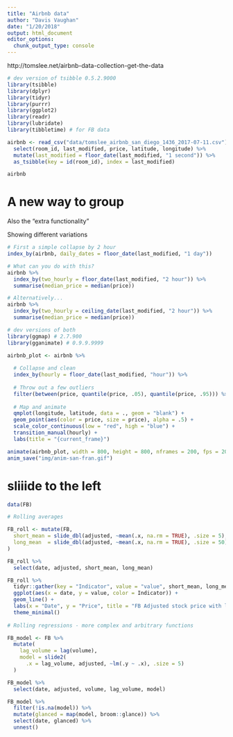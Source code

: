 ```yaml
---
title: "Airbnb data"
author: "Davis Vaughan"
date: "1/20/2018"
output: html_document
editor_options: 
  chunk_output_type: console
---
```


http://tomslee.net/airbnb-data-collection-get-the-data


```r
# dev version of tsibble 0.5.2.9000
library(tsibble)
library(dplyr)
library(tidyr)
library(purrr)
library(ggplot2)
library(readr)
library(lubridate)
library(tibbletime) # for FB data
```

```r

airbnb <- read_csv("data/tomslee_airbnb_san_diego_1436_2017-07-11.csv") %>%
  select(room_id, last_modified, price, latitude, longitude) %>%
  mutate(last_modified = floor_date(last_modified, "1 second")) %>%
  as_tsibble(key = id(room_id), index = last_modified)

airbnb
```

# A new way to group

Also the "extra functionality"

Showing different variations

```r

# First a simple collapse by 2 hour
index_by(airbnb, daily_dates = floor_date(last_modified, "1 day"))

# What can you do with this?
airbnb %>%
  index_by(two_hourly = floor_date(last_modified, "2 hour")) %>%
  summarise(median_price = median(price))

# Alternatively...
airbnb %>%
  index_by(two_hourly = ceiling_date(last_modified, "2 hour")) %>%
  summarise(median_price = median(price))
```

```r
# dev versions of both
library(ggmap) # 2.7.900
library(gganimate) # 0.9.9.9999

airbnb_plot <- airbnb %>%
  
  # Collapse and clean
  index_by(hourly = floor_date(last_modified, "hour")) %>%
  
  # Throw out a few outliers
  filter(between(price, quantile(price, .05), quantile(price, .95))) %>%
  
  # Map and animate
  qmplot(longitude, latitude, data = ., geom = "blank") +
  geom_point(aes(color = price, size = price), alpha = .5) +
  scale_color_continuous(low = "red", high = "blue") +
  transition_manual(hourly) +
  labs(title = "{current_frame}")

animate(airbnb_plot, width = 800, height = 800, nframes = 200, fps = 20)
anim_save("img/anim-san-fran.gif")

```

# sliiide to the left

```r
data(FB)

# Rolling averages

FB_roll <- mutate(FB, 
  short_mean = slide_dbl(adjusted, ~mean(.x, na.rm = TRUE), .size = 5),
  long_mean  = slide_dbl(adjusted, ~mean(.x, na.rm = TRUE), .size = 50),
) 

FB_roll %>%
  select(date, adjusted, short_mean, long_mean)

FB_roll %>%
  tidyr::gather(key = "Indicator", value = "value", short_mean, long_mean, adjusted) %>%
  ggplot(aes(x = date, y = value, color = Indicator)) +
  geom_line() +
  labs(x = "Date", y = "Price", title = "FB Adjusted stock price with long/short term moving averages") +
  theme_minimal()
  
# Rolling regressions - more complex and arbitrary functions

FB_model <- FB %>%
  mutate(
    lag_volume = lag(volume),
    model = slide2(
      .x = lag_volume, adjusted, ~lm(.y ~ .x), .size = 5)
  ) 

FB_model %>%
  select(date, adjusted, volume, lag_volume, model)

FB_model %>%
  filter(!is.na(model)) %>%
  mutate(glanced = map(model, broom::glance)) %>%
  select(date, glanced) %>%
  unnest()

```

